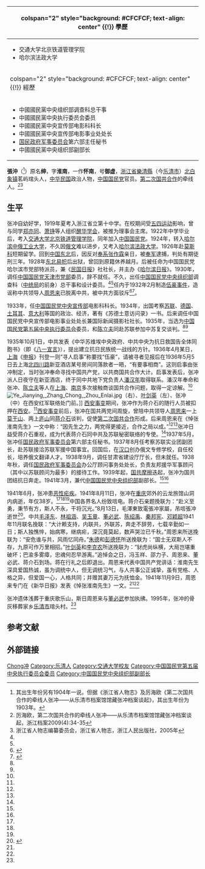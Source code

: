 {{Otheruses|张冲}}
{{Infobox_Prime_Minister
| name = 張沖
| image = File:Zhang Chong.jpg
| sex = 男
| order = '''中國國民黨中央組織部副部長'''
| term_start = 1941年3月
| term_end = 1941年8月
| predecessor = 
| successor = 
| nationality = {{QING}}（1903年–1911年）<br>{{ROC-1912}}（1912年–1928年）<br>{{ROC}}（1928年–1941年）
| birth_date = 1903年
| birth_place = {{QING}}[[浙江省|浙江省]][[樂清縣|樂清縣]]
| death_date = {{death date and age|1941|8|11|1903|1|1}}
| death_place ={{ROC}}[[重庆|重庆]]
| constituency = 
| spouse = 
| children = 
| party = {{Kmt|25px}}
| profession = 
| religion = 
| signature = 
| footnotes = 
}}
{| class="infobox bordered" style="width: 21em; font-size: 90%; text-align: left; float:right;" cellpadding="3"
|-
! colspan="2" style="background: #CFCFCF; text-align: center" {{!}} 學歷
|- 
| colspan="2" style="font-size: 90%" |<div style="text-align: left">
* 交通大学北京铁道管理学院
* 哈尔滨法政大学
</div>
|-
! colspan="2" style="background: #CFCFCF; text-align: center" {{!}} 經歷
|- 
| colspan="2" style="font-size: 90%" |<div style="text-align: left">
* 中國國民黨中央组织部调查科总干事
* 中國國民黨中央执行委员会委员
* 中國國民黨中央宣传部电影科科长
* 中國國民黨中央宣传部电影事业处处长
* [[国民政府军事委员会|国民政府军事委员会]]第六部主任秘书
* 中國國民黨中央组织部副部长
</div>
|}

'''張沖'''（{{bd|1903年||1941年|8月11日|catIdx=C張}}<ref>其出生年份另有1904年一说。但据《浙江省人物志》及厉海欧《第二次国共合作的牵线人张冲——从乐清市档案馆馆藏张冲档案谈起》，其出生年份为1903年。</ref>）原名'''绅'''，字'''淮南'''，一作'''怀南'''，号'''御虚'''，[[浙江省|浙江省]][[樂清縣|樂清縣]]（今[[乐清市|乐清市]]）[[北白象镇|北白象镇]]茗屿琯头人，[[中华民国|中华民国]]政治人物，[[中国国民党|中国国民党]]官员。[[第二次国共合作|第二次国共合作]]的牵线人。<ref name=li>厉海欧，第二次国共合作的牵线人张冲——从乐清市档案馆馆藏张冲档案谈起，浙江档案2009(4):34-35</ref><ref name=zhe>浙江省人物志编纂委员会，浙江省人物志，浙江人民出版社，2005年</ref>

== 生平 ==
张冲自幼好学，1919年夏考入浙江省立第十中学。在校期间受[[五四运动|五四运动]]影响，曾与同学[[郑亦同|郑亦同]]、[[萧铮|萧铮]]等人组织[[醒华学会|醒华学会]]，被推为理事会主席。1922年中学毕业后，考入[[交通大学|交通大学]][[北京铁道管理学院|北京铁道管理学院]]，同年加入[[中国国民党|中国国民党]]。1924年，转入[[哈尔滨中俄工业大学|哈尔滨中俄工业大学]]，不久因[[俄文|俄文]]难以进步，又考入[[哈尔滨法政大学|哈尔滨法政大学]]。1926年赴[[莫斯科|莫斯科]]短期留学。回到[[中国东北|中国东北]]后，因反对[[奉系|奉系]][[张作霖|张作霖]]亲日，被[[奉军|奉军]]逮捕，判处有期徒刑三年。1928年[[东北易帜|东北易帜]]后出狱，曾回到原籍休养越月。后被任命为中国国民党哈尔滨市党部特派员，兼《[[民国日报|民国日报]]》社社长，并主办《[[哈尔滨日报|哈尔滨日报]]》。1930年，调任[[中国国民党天津市党部|中国国民党天津市党部]]委员，辞不就任。不久，出任[[中国国民党中央组织部|中国国民党中央组织部]]调查科（[[中國國民黨中央執行委員會調查統計局|中统局]]的前身）总干事和设计委员。<ref name=li/><ref name=zhe/>任内于1932年2月制造[[伍豪事件|伍豪事件]]，造谣称中共领导人[[周恩来|周恩来]]已脱离中共，被中共方面驳斥<ref>{{Cite book|title=张冲传|last=马雨农编|first=|publisher=北京：团结出版社|year=2012.06|isbn=978-7-5126-0895-5|location=|pages=96-97}}</ref><ref name=qin>{{Cite web |url=http://cpc.people.com.cn/GB/64162/64172/85037/85038/7091737.html |title=秦利，中国共产党新闻网，于2016-10-22查阅 |accessdate=2016-10-22 |archive-date=2016-10-22 |archive-url=https://web.archive.org/web/20161022222030/http://cpc.people.com.cn/GB/64162/64172/85037/85038/7091737.html |dead-url=no }}</ref>。

1933年，任[[中国国民党中央宣传部|中国国民党中央宣传部]]电影科科长。1934年，出国考察[[苏联|苏联]]、[[德国|德国]]、[[土耳其|土耳其]]、[[意大利|意大利]]等国的政治、经济，著有《苏德土意访问录》一书。后来调任中国国民党中央宣传部电影事业处处长兼国际新闻摄影社社长。1935年，当选为[[中国国民党第五届中央执行委员会|中国国民党第五届中央执行委员会]]委员，和[[陈立夫|陈立夫]]同赴苏联参加中苏复交谈判。<ref name=li/><ref name=zhe/>

1935年10月1日，中共发表《中华苏维埃中央政府、中共中央为抗日救国告全体同胞书》（即《[[八一宣言|八一宣言]]》），提出建立抗日民族统一战线的方针。1936年4月某日，[[上海|上海]]《[[申报|申报]]》刊登一则“寻人启事”称要找“伍豪”，请被寻者见报后在1936年5月5日去上海[[北四川路|北四川路]]新亚酒店某号房间同落款者一晤，“有要事相商”。这则启事由张冲制定，当时张冲奉命寻找中国共产党，以共商国共合作大计。启事发表后，张冲派人日夜守在新亚酒店，终于同中共地下党负责人[[潘汉年|潘汉年]]取得联系。潘汉年奉命和张冲、[[陈立夫|陈立夫]]等人在[[上海|上海]]、[[南京|南京]]多次接触商谈国共合作问题，取得一定谅解。<ref name=qin/>
[[File:Ye_Jianying,_Zhang_Chong,_Zhou_Enlai.jpg|thumb]]（右）、[[叶剑英|叶剑英]]（左）、张冲（中）在西安红军联络处门前。]]
[[西安事变|西安事变]]期间，张冲作为蒋介石的随行人员被扣押在[[西安|西安]]。<ref name=qin/>[[西安事变|西安事变]]前后，张冲在国共两党间周旋，曾陪中共领导人[[周恩来|周恩来]]一上[[莫干山|莫干山]]、两上[[庐山|庐山]]同[[蒋介石|蒋介石]]谈判，促使[[第二次国共合作|第二次国共合作]]形成。后来周恩来在《悼张淮南先生》一文中称：“因先生之力，两党得更接近，合作之局以成。”<ref name=li/><ref name=zhe/>张冲日益受蒋介石重视，成为代表蒋介石同中共及苏联秘密联络的专使。<ref name=qin/>1937年5月，张冲任[[国民政府军事委员会|国民政府军事委员会]]第六部主任秘书。1937年8月任考察苏联实业团副团长，赴苏联接洽苏联军援中国事宜。回国后，在[[汉口|汉口]]创办俄文专修学校，自任校长，培养俄文翻译人才。1938年9月，调任甘肃省建设厅厅长，但未就任。1938年秋，调任[[国民政府军事委员会|国民政府军事委员会]]办公厅顾问事务处处长，负责友邦援华军事顾问（其中以苏联顾问为最多）的接待工作。1939年起，[[国共摩擦|国共摩擦]]迭起，张冲为国共团结抗日奔走。1941年3月，兼代[[中国国民党中央组织部|中国国民党中央组织部]]副部长。<ref name=li/><ref name=zhe/>

1941年6月，张冲患[[恶性疟疾|恶性疟疾]]。1941年8月11日，张冲在[[重庆|重庆]]郊外的云龙旅馆山洞内病逝，年仅38岁。<ref name=li/><ref name=zhe/><ref name=qin/>中国各界名人纷致唁电。蒋介石亲题挽联为：“赴义至勇，秉节有方，斯人不永，干将沉光。”8月13日，毛澤東致電張冲家屬，吊唁張冲逝世<ref name="中">{{cite book |editors=中共中央文獻研究室編，主編逄先知，副主編馮蕙、姚旭、趙福亭、吳正裕 |authors=馮蕙、劉益濤、高風、姜國珍 |title=《毛澤東年譜（1893－1949）》中卷 |location=北京 |publisher=人民出版社、中央文獻出版社 |year=1993 |ISBN=7-01-001818-9 }}</ref>{{rp|320}}。中共[[毛泽东|毛泽东]]、[[林祖涵|林祖涵]]、[[吴玉章|吴玉章]]、[[董必武|董必武]]、[[陈绍禹|陈绍禹]]、[[秦邦宪|秦邦宪]]、[[邓颖超|邓颖超]]1941年11月联名挽联：“大计赖支持，内联共，外联苏，奔走不辞劳，七载辛勤如一日；斯人独憔悴，始病寒，继病疟，深沉竟莫起，数声哭泣已千秋。”周恩来所送挽联为：“安危谁与共，风雨忆同舟。”[[朱德|朱德]]和[[彭德怀|彭德怀]]所送挽联为：“国士无双斯人不存，九原可作万里相招。”[[叶剑英|叶剑英]]和[[李克农|李克农]]所送挽联为：“豺虎尚纵横，大局岂堪重破坏；巴渝多雾瘴，忠魂何忍早游离。”追悼会之日，冯玉祥、邵力子、周恩来、董必武、蒋介石到场。蒋在行礼之后即退出。周恩来代表中国共产党讲话：淮南先生深具爱国热诚，虽为调统中人，但无调统习气，与人共事公正诚挚，虽有党格、人格之异，但爱国一心，人格共同；并赠其妻万元为抚恤金。1941年11月9日，周恩来专门在《新华日报》发表《悼张淮南先生》一文。<ref name=li/><ref name=zhe/>

张冲遗体浅葬于重庆歌乐山，斯日周恩来与[[董必武|董必武]]参加执绋。1995年，张冲的骨灰移葬家乡[[乐清市|乐清市]]琯头村。<ref name=li/>

== 参考文献 ==
{{reflist}}

== 外部链接 ==
{{commonscat|Zhang Chong (Yueqing)}}

{{Authority control}}
{{DEFAULTSORT:Zhang}}
[[Category:张姓|Chong冲]]
[[Category:乐清人|Category:乐清人]]
[[Category:交通大学校友|Category:交通大学校友]]
[[Category:中国国民党第五届中央执行委员会委员|Category:中国国民党第五届中央执行委员会委员]]
[[Category:中国国民党中央组织部副部长|Category:中国国民党中央组织部副部长]]